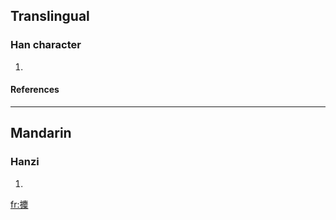 ==Translingual==
===Han character===
{{Han char|rn=64|rad=手|as=17|sn=20|four=5009<sub>4</sub>|canj=手戈心木 (QIPD), X手戈心木 (XQIPD)}}
# {{defn|Han|sort=手17}}
====References====
{{Han ref|kx=0463.090|dkj=12987|dj=0812.160|hdz=31985.030|uh=6517|ud=25879|bh=F44B|bd=62539}}

----
==Mandarin==
===Hanzi===
{{cmn-hanzi|pin=[[méi]] ([[mei2]])|wg=mei<sup>2</sup>}}
# {{defn|Mandarin}}

[[fr:攗]]